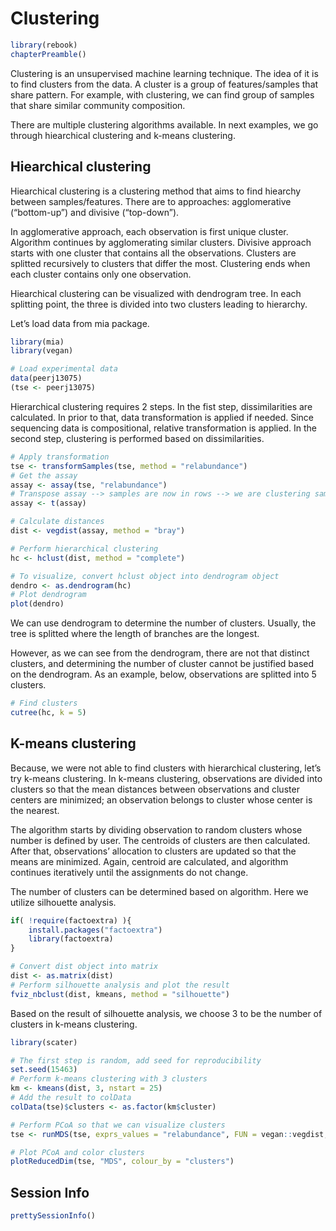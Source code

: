 # Clustering {#clustering}

```r
library(rebook)
chapterPreamble()
```

Clustering is an unsupervised machine learning technique. The idea of it is to find
clusters from the data. A cluster is a group of features/samples that share pattern.
For example, with clustering, we can find group of samples that share similar 
community composition. 

There are multiple clustering algorithms available. In next examples, we go through
hiearchical clustering and k-means clustering.

## Hiearchical clustering

Hiearchical clustering is a clustering method that aims to find hiearchy between 
samples/features. There are to approaches: agglomerative ("bottom-up") 
and divisive ("top-down"). 

In agglomerative approach, each observation is first unique cluster. 
Algorithm continues by agglomerating similar clusters. Divisive approach starts 
with one cluster that contains all the observations. Clusters are splitted recursively
to clusters that differ the most. Clustering ends when each cluster contains only one
observation.

Hiearchical clustering can be visualized with dendrogram tree. In each splitting
point, the three is divided into two clusters leading to hierarchy. 

Let's load data from mia package.

```r
library(mia)
library(vegan)

# Load experimental data
data(peerj13075)
(tse <- peerj13075)
```

Hierarchical clustering requires 2 steps. In the fist step, dissimilarities are 
calculated. In prior to that, data transformation is applied if needed. Since
sequencing data is compositional, relative transformation is applied.
In the second step, clustering is performed based on dissimilarities. 

```r
# Apply transformation
tse <- transformSamples(tse, method = "relabundance")
# Get the assay
assay <- assay(tse, "relabundance")
# Transpose assay --> samples are now in rows --> we are clustering samples
assay <- t(assay)

# Calculate distances
dist <- vegdist(assay, method = "bray")

# Perform hierarchical clustering
hc <- hclust(dist, method = "complete")

# To visualize, convert hclust object into dendrogram object
dendro <- as.dendrogram(hc)
# Plot dendrogram
plot(dendro)
```
We can use dendrogram to determine the number of clusters. Usually, the tree is splitted 
where the length of branches are the longest.

However, as we can see from the dendrogram, there are not that distinct clusters, 
and determining the number of cluster cannot be justified based on the dendrogram.
As an example, below, observations are splitted into 5 clusters. 

```r
# Find clusters
cutree(hc, k = 5) 
```

## K-means clustering

Because, we were not able to find clusters with hierarchical clustering, let's try
k-means clustering. In k-means clustering, observations are divided into clusters 
so that the mean distances between observations and cluster centers are minimized;
an observation belongs to cluster whose center is the nearest.

The algorithm starts by dividing observation to random clusters whose number is 
defined by user. The centroids of clusters are then calculated. After that, observations'
allocation to clusters are updated so that the means are minimized. Again, centroid 
are calculated, and algorithm continues iteratively until the assignments do not change.

The number of clusters can be determined based on algorithm. Here we utilize silhouette
analysis.

```r
if( !require(factoextra) ){
    install.packages("factoextra")
    library(factoextra)
}

# Convert dist object into matrix
dist <- as.matrix(dist)
# Perform silhouette analysis and plot the result
fviz_nbclust(dist, kmeans, method = "silhouette")
```

Based on the result of silhouette analysis, we choose 3 to be the number of clusters
in k-means clustering.

```r
library(scater)

# The first step is random, add seed for reproducibility
set.seed(15463)
# Perform k-means clustering with 3 clusters
km <- kmeans(dist, 3, nstart = 25)
# Add the result to colData
colData(tse)$clusters <- as.factor(km$cluster)

# Perform PCoA so that we can visualize clusters
tse <- runMDS(tse, exprs_values = "relabundance", FUN = vegan::vegdist, method = "bray")

# Plot PCoA and color clusters
plotReducedDim(tse, "MDS", colour_by = "clusters")
```

## Session Info {-}

```r
prettySessionInfo()
```
